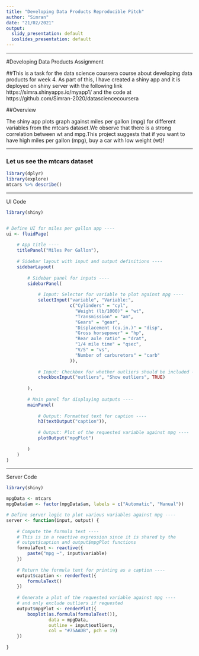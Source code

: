 ---
title: "Developing Data Products Reproducible Pitch"
author: "Simran"
date: "21/02/2021"
output:
  slidy_presentation: default
  ioslides_presentation: default
---

***
#Developing Data Products Assignment


##This is a task for the data science coursera course about developing data products for week 4. As part of this, I have created a shiny app and it is deployed on shiny server with the following link
https://simra.shinyapps.io/myapp1/ and the code at https://github.com/Simran-2020/datasciencecoursera



##Overview

The shiny app plots graph against miles per gallon (mpg) for different variables from the mtcars dataset.We observe that there is a strong correlation between wt and mpg.This project suggests that if you want to have high miles per gallon (mpg), buy a car with low weight (wt)!

***
### Let us see the mtcars dataset

```{r}
library(dplyr)
library(explore)
mtcars %>% describe()
```
***

UI Code
```{r}
library(shiny)


# Define UI for miles per gallon app ----
ui <- fluidPage(
    
    # App title ----
    titlePanel("Miles Per Gallon"),
    
    # Sidebar layout with input and output definitions ----
    sidebarLayout(
        
        # Sidebar panel for inputs ----
        sidebarPanel(
            
            # Input: Selector for variable to plot against mpg ----
            selectInput("variable", "Variable:",
                        c("Cylinders" = "cyl",
                          "Weight (lb/1000)" = "wt",
                          "Transmission" = "am",
                          "Gears" = "gear",
                          "Displacement (cu.in.)" = "disp",
                          "Gross horsepower" = "hp",
                          "Rear axle ratio" = "drat",
                          "1/4 mile time" = "qsec",
                          "V/S" = "vs",
                          "Number of carburetors" = "carb"
                        )),
            
            # Input: Checkbox for whether outliers should be included ----
            checkboxInput("outliers", "Show outliers", TRUE)
            
        ),
        
        # Main panel for displaying outputs ----
        mainPanel(
            
            # Output: Formatted text for caption ----
            h3(textOutput("caption")),
            
            # Output: Plot of the requested variable against mpg ----
            plotOutput("mpgPlot")
            
        )
    )
)
```
***

Server Code

```{r}
library(shiny)

mpgData <- mtcars
mpgData$am <- factor(mpgData$am, labels = c("Automatic", "Manual"))

# Define server logic to plot various variables against mpg ----
server <- function(input, output) {
    
    # Compute the formula text ----
    # This is in a reactive expression since it is shared by the
    # output$caption and output$mpgPlot functions
    formulaText <- reactive({
        paste("mpg ~", input$variable)
    })
    
    # Return the formula text for printing as a caption ----
    output$caption <- renderText({
        formulaText()
    })
    
    # Generate a plot of the requested variable against mpg ----
    # and only exclude outliers if requested
    output$mpgPlot <- renderPlot({
        boxplot(as.formula(formulaText()),
                data = mpgData,
                outline = input$outliers,
                col = "#75AADB", pch = 19)
    })
    
}

```




  